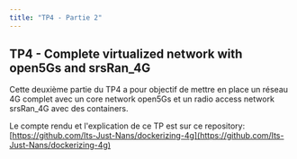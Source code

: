 ```yaml
---
title: "TP4 - Partie 2"
---
```


## TP4 - Complete virtualized network with open5Gs and srsRan_4G

Cette deuxième partie du TP4 a pour objectif de mettre en place un réseau 4G complet avec un core network open5Gs et un radio access network srsRan_4G avec des containers.

Le compte rendu et l'explication de ce TP est sur ce repository: [https://github.com/Its-Just-Nans/dockerizing-4g](https://github.com/Its-Just-Nans/dockerizing-4g)
